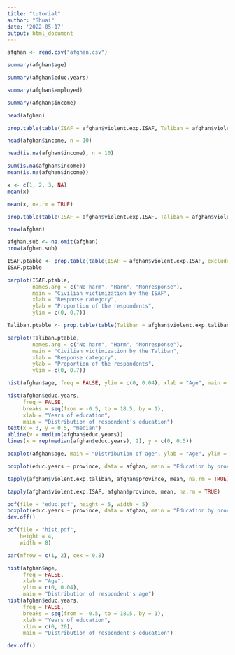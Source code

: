---
title: "tutorial"
author: "Shuai"
date: '2022-05-17'
output: html_document
---

```{r}
afghan <- read.csv("afghan.csv")

summary(afghan$age)
```

```{r}
summary(afghan$educ.years)
```

```{r}
summary(afghan$employed)
```

```{r}
summary(afghan$income)
```

```{r}
head(afghan)
```

```{r}
prop.table(table(ISAF = afghan$violent.exp.ISAF, Taliban = afghan$violent.exp.taliban))
```

```{r}
head(afghan$income, n = 10)
```

```{r}
head(is.na(afghan$income), n = 10)
```

```{r}
sum(is.na(afghan$income))
mean(is.na(afghan$income))
```

```{r}
x <- c(1, 2, 3, NA)
mean(x)
```

```{r}
mean(x, na.rm = TRUE)
```

```{r}
prop.table(table(ISAF = afghan$violent.exp.ISAF, Taliban = afghan$violent.exp.taliban, exclude = NULL))
```

```{r}
nrow(afghan)
```

```{r}
afghan.sub <- na.omit(afghan)
nrow(afghan.sub)
```

```{r}
ISAF.ptable <- prop.table(table(ISAF = afghan$violent.exp.ISAF, exclude = NULL))
ISAF.ptable
```

```{r}
barplot(ISAF.ptable,
        names.arg = c("No harm", "Harm", "Nonresponse"),
        main = "Civilian victimization by the ISAF",
        xlab = "Response category",
        ylab = "Proportion of the respondents",
        ylim = c(0, 0.7))
```

```{r}
Taliban.ptable <- prop.table(table(Taliban = afghan$violent.exp.taliban, exclude = NULL))
```

```{r}
barplot(Taliban.ptable,
        names.arg = c("No harm", "Harm", "Nonresponse"),
        main = "Civilian victimization by the Taliban",
        xlab = "Response category",
        ylab = "Proportion of the respondents",
        ylim = c(0, 0.7))
```

```{r}
hist(afghan$age, freq = FALSE, ylim = c(0, 0.04), xlab = "Age", main = "Distribution of respondent's age")
```

```{r}
hist(afghan$educ.years,
     freq = FALSE,
     breaks = seq(from = -0.5, to = 18.5, by = 1),
     xlab = "Years of education",
     main = "Distribution of respondent's education")
text(x = 3, y = 0.5, "median")
abline(v = median(afghan$educ.years))
lines(x = rep(median(afghan$educ.years), 2), y = c(0, 0.5))
```

```{r}
boxplot(afghan$age, main = "Distribution of age", ylab = "Age", ylim = c(10, 80))
```

```{r}
boxplot(educ.years ~ province, data = afghan, main = "Education by province", ylab = "Years of education")
```

```{r}
tapply(afghan$violent.exp.taliban, afghan$province, mean, na.rm = TRUE)
```

```{r}
tapply(afghan$violent.exp.ISAF, afghan$province, mean, na.rm = TRUE)
```

```{r}
pdf(file = "educ.pdf", height = 5, width = 5)
boxplot(educ.years ~ province, data = afghan, main = "Education by province", ylab = "Years of education")
dev.off()
```

```{r}
pdf(file = "hist.pdf",
    height = 4,
    width = 8)

par(mfrow = c(1, 2), cex = 0.8)

hist(afghan$age,
     freq = FALSE,
     xlab = "Age",
     ylim = c(0, 0.04),
     main = "Distribution of respondent's age")
hist(afghan$educ.years,
     freq = FALSE,
     breaks = seq(from = -0.5, to = 18.5, by = 1),
     xlab = "Years of education",
     xlim = c(0, 20),
     main = "Distribution of respondent's education")

dev.off()
```


